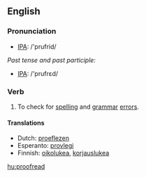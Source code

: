 ==English==
=== Pronunciation ===
*[[w:IPA|IPA]]: /'prufrid/

''Past tense and past participle:''
*[[w:IPA|IPA]]: /'prufrεd/

=== Verb ===
{{irregverb|'''to proofread'''|'''[[proofreads]]'''|'''proofread'''|'''proofread'''|'''[[proofreading]]'''}}

# To check for [[spelling]] and [[grammar]] [[error]]s.

====Translations====
{{top}}
*Dutch: [[proeflezen]]
*Esperanto: [[provlegi]]
*Finnish: [[oikolukea]], [[korjauslukea]]
{{mid}}
{{bottom}}
[[hu:proofread]]